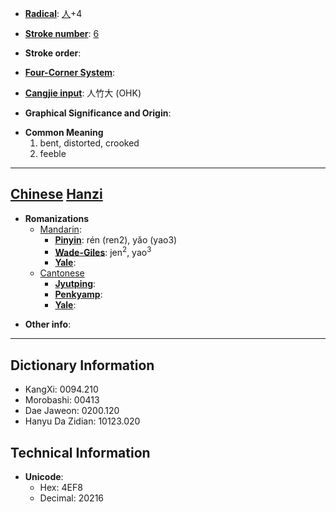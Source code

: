 * '''[[Wiktionary:Chinese radical index| Radical]]''': [[Wiktionary:Chinese radical index 人|人]]+4

* '''[[Wiktionary:Chinese total strokes index|Stroke number]]''': [[Wiktionary:Chinese total strokes index 6|6]]

* '''Stroke order''': 

* '''[[Wiktionary:Chinese four corner index|Four-Corner System]]''': 

* '''[[Wiktionary:Chinese Cangjie index|Cangjie input]]''': 人竹大 (OHK)

* '''Graphical Significance and Origin''': 

* '''Common Meaning'''
*#bent, distorted, crooked
*# feeble


----

== [[Chinese]] [[Hanzi]] ==

* '''Romanizations'''
** [[Mandarin]]:
*** '''[[Pinyin]]''': rén (ren2), yǎo (yao3)
*** '''[[Wade-Giles]]''': jen<sup>2</sup>, yao<sup>3</sup>
*** '''[[Yale]]''': 
**[[Cantonese]]
***'''[[Jyutping]]''':
***'''[[Penkyamp]]''': 
***'''[[Yale]]''': 

* '''Other info''': 

----

== Dictionary Information ==

* KangXi: 0094.210
* Morobashi: 00413
* Dae Jaweon: 0200.120
* Hanyu Da Zidian: 10123.020

== Technical Information ==

* '''Unicode''':
** Hex: 4EF8
** Decimal: 20216
